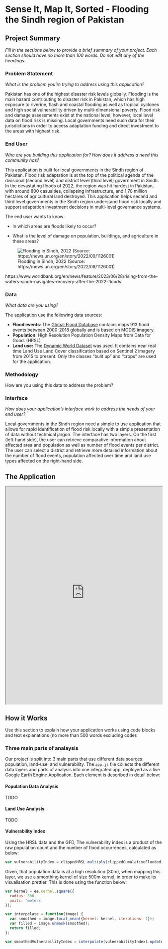 # Sense It, Map It, Sorted - Flooding the Sindh region of Pakistan

## Project Summary

*Fill in the sections below to provide a brief summary of your project. Each section should have no more than 100 words. Do not edit any of the headings.*

### Problem Statement

*What is the problem you're trying to address using this application?*

Pakistan has one of the highest disaster risk levels globally. Flooding is the main hazard contributing to disaster risk in Pakistan, which has high exposure to riverine, flash and coastal flooding as well as tropical cyclones and high social vulnerability driven by multi-dimensional poverty. Flood risk and damage assessments exist at the national level, however, local level data on flood risk is missing. Local governments need such data for their jurisdictions in order to access adaptation funding and direct investment to the areas with highest risk.

### End User

*Who are you building this application for? How does it address a need this community has?*

This application is built for local governments in the Sindh region of Pakistan. Flood risk adaptation is at the top of the political agenda of the divisional (second level) and district level (third level) government in Sindh. In the devastating floods of 2022, the region was hit hardest in Pakistan, with around 800 casualties, collapsing infrastructure, and 1.78 million hectares of agricultural land destroyed. This application helps secand and third level governments in the Sindh region understand flood risk locally and support adaptation investment decisions in multi-level governance systems.

The end user wants to know:

-   In which areas are floods likely to occur?

-   What is the level of damage on population, buildings, and agriculture in these areas?

![Flooding in Sindh, 2022 (Source: https://news.un.org/en/story/2022/09/1126001)](images/floodsindh.jpg)

https://www.worldbank.org/en/news/feature/2023/06/28/rising-from-the-waters-sindh-navigates-recovery-after-the-2022-floods

### Data

*What data are you using?*

The application use the following data sources:

-   **Flood events**: The [Global Flood Database](https://developers.google.com/earth-engine/datasets/catalog/GLOBAL_FLOOD_DB_MODIS_EVENTS_V1) contains maps 913 flood events between 2000-2018 globally and is based on MODIS imagery.
-   **Population**: High Resolution Population Density Maps from Data for Good. (HRSL)
-   **Land use:** The [Dynamic World Dataset](https://developers.google.com/earth-engine/datasets/catalog/GOOGLE_DYNAMICWORLD_V1) was used. It contains near real time Land Use Land Cover classification based on Sentinel 2 imagery from 2015 to present. Only the classes "bulit up" and "crops" are used for the application.

### Methodology

How are you using this data to address the problem?

### Interface

*How does your application's interface work to address the needs of your end user?*

Local governments in the Sindh region need a simple to use application that allows for rapid identification of flood risk locally with a simple presentation of data without technical jargon. The interface has two layers. On the first (left-hand side), the user can retrieve comparative information about affected area and population as well as number of flood events per district. The user can select a district and retrieve more detailed information about the number of flood events, population affected over time and land use types affected on the right-hand side.

## The Application

::: column-page
<iframe src='https://ee-yankomagn.projects.earthengine.app/view/floods-pakistan' width='100%' height='700px'></iframe>
:::

## How it Works

Use this section to explain how your application works using code blocks and text explanations (no more than 500 words excluding code):

### Three main parts of analaysis
Our project is split into 3 main parts that use different data sources: population, land-use, and vulnerability. The `app.js` file collects the different data layers and parts of analysis into one integrated app, deployed as a live Google Earth Engine Application. Each element is described in detail below:

#### Population Data Analysis
TODO

#### Land Use Analysis
TODO

#### Vulnerability Index
Using the HRSL data and the GFD, 
The vulnerability index is a product of the raw population count and the number of flood occurrences, calculated as below:

``` js
var vulnerabilityIndex = clippedHRSL.multiply(clippedCumulativeFlooded);
```
Given, that population data is at a high resolution (30m), when mapping this layer, we use a smoothing kernel of size 500m kernel, in order to make its visualisation prettier. This is done using the function below:

``` js
var kernel = ee.Kernel.square({
  radius: 500,
  units: 'meters'
});

var interpolate = function(image) {
  var smoothed = image.focal_mean({kernel: kernel, iterations: 1});
  var filled = image.unmask(smoothed);
  return filled;
};

var smoothedVulnerabilityIndex = interpolate(vulnerabilityIndex).updateMask(interpolate(vulnerabilityIndex).gt(0));
```


